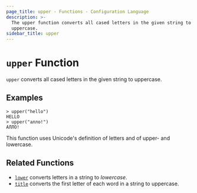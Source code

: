 ```yaml
---
page_title: upper - Functions - Configuration Language
description: >-
  The upper function converts all cased letters in the given string to
  uppercase.
sidebar_title: upper
---
```


# `upper` Function

`upper` converts all cased letters in the given string to uppercase.

## Examples

```
> upper("hello")
HELLO
> upper("алло!")
АЛЛО!
```

This function uses Unicode's definition of letters and of upper- and lowercase.

## Related Functions

- [`lower`](/language/functions/lower) converts letters in a string to _lowercase_.
- [`title`](/language/functions/title) converts the first letter of each word in a string to uppercase.

